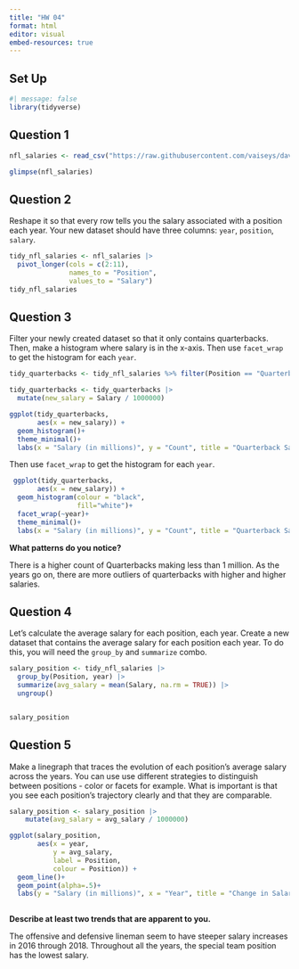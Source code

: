 ```yaml
---
title: "HW 04"
format: html
editor: visual
embed-resources: true
---
```


## Set Up

```r
#| message: false
library(tidyverse)
```

## Question 1

```r
nfl_salaries <- read_csv("https://raw.githubusercontent.com/vaiseys/dav-course/main/Data/nfl_salaries.csv")

glimpse(nfl_salaries)
```

## Question 2

Reshape it so that every row tells you the salary associated with a position each year. Your new dataset should have three columns: `year`, `position`, `salary`.

```r
tidy_nfl_salaries <- nfl_salaries |>
  pivot_longer(cols = c(2:11),
               names_to = "Position",
               values_to = "Salary")
tidy_nfl_salaries
```

## Question 3

Filter your newly created dataset so that it only contains quarterbacks. Then, make a histogram where salary is in the x-axis. Then use `facet_wrap` to get the histogram for each `year`.

```r
tidy_quarterbacks <- tidy_nfl_salaries %>% filter(Position == "Quarterback")
```

```r
tidy_quarterbacks <- tidy_quarterbacks |> 
  mutate(new_salary = Salary / 1000000)
```

```r
ggplot(tidy_quarterbacks,
       aes(x = new_salary)) +
  geom_histogram()+
  theme_minimal()+
  labs(x = "Salary (in millions)", y = "Count", title = "Quarterback Salary")

```

Then use `facet_wrap` to get the histogram for each `year`.

```r
 ggplot(tidy_quarterbacks,
       aes(x = new_salary)) +
  geom_histogram(colour = "black",
                 fill="white")+
  facet_wrap(~year)+
  theme_minimal()+
  labs(x = "Salary (in millions)", y = "Count", title = "Quarterback Salary by Year")
```

**What patterns do you notice?**

There is a higher count of Quarterbacks making less than 1 million. As the years go on, there are more outliers of quarterbacks with higher and higher salaries.

## Question 4

Let's calculate the average salary for each position, each year. Create a new dataset that contains the average salary for each position each year. To do this, you will need the `group_by` and `summarize` combo.

```r
salary_position <- tidy_nfl_salaries |> 
  group_by(Position, year) |> 
  summarize(avg_salary = mean(Salary, na.rm = TRUE)) |>
  ungroup()


salary_position
```

## Question 5

Make a linegraph that traces the evolution of each position's average salary across the years. You can use use different strategies to distinguish between positions - color or facets for example. What is important is that you see each position's trajectory clearly and that they are comparable.

```r
salary_position <- salary_position |>
    mutate(avg_salary = avg_salary / 1000000)
```

```r
ggplot(salary_position,
       aes(x = year,
           y = avg_salary,
           label = Position,
           colour = Position)) +
  geom_line()+
  geom_point(alpha=.5)+
  labs(y = "Salary (in millions)", x = "Year", title = "Change in Salary by Position")
  

```

**Describe at least two trends that are apparent to you.**

The offensive and defensive lineman seem to have steeper salary increases in 2016 through 2018. Throughout all the years, the special team position has the lowest salary.
